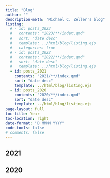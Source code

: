 ```yaml
---
title: "Blog"
author: ""
description-meta: "Michael C. Zeller's blog"
listing:
  # - id: posts_2023
  #   contents: "2023/**/index.qmd"
  #   sort: "date desc"
  #   template: ../html/blog/listing.ejs
  #   categories: true
  # - id: posts_2022
  #   contents: "2022/**/index.qmd"
  #   sort: "date desc"
  #   template: ../html/blog/listing.ejs
  - id: posts_2021
    contents: "2021/**/index.qmd"
    sort: "date desc"
    template: ../html/blog/listing.ejs
  - id: posts_2020
    contents: "2020/**/index.qmd"
    sort: "date desc"
    template: ../html/blog/listing.ejs
page-layout: full
toc-title: Year
toc-location: right
date-format: "D MMMM YYYY"
code-tools: false
# comments: false
---
```


<!-- ## 2023 -->

<!-- :::{#posts_2023} -->
<!-- ::: -->

<!-- ## 2022 -->

<!-- :::{#posts_2022} -->
<!-- ::: -->

## 2021

:::{#posts_2021}
:::

## 2020

:::{#posts_2020}
:::


